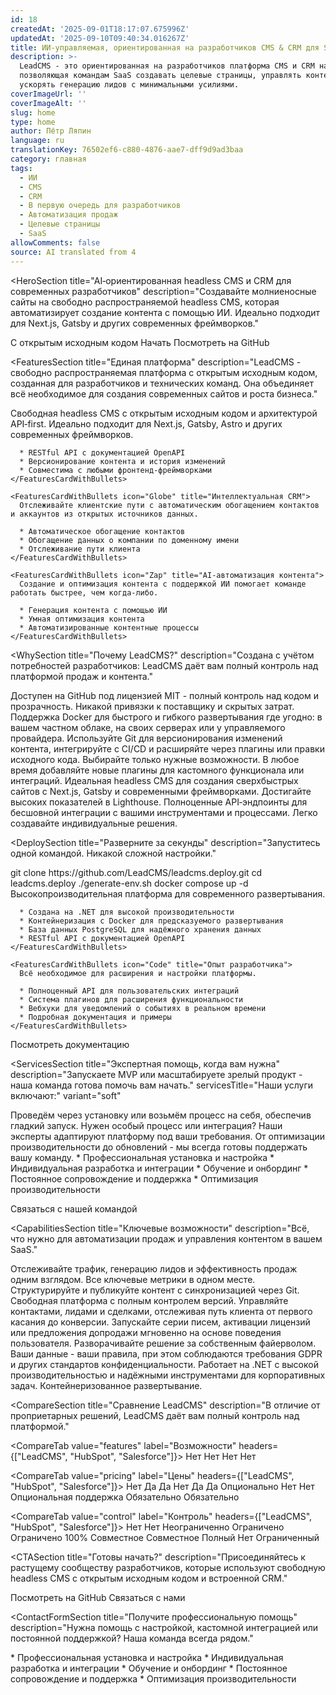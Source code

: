 ```yaml
---
id: 18
createdAt: '2025-09-01T18:17:07.675996Z'
updatedAt: '2025-09-10T09:40:34.016267Z'
title: ИИ-управляемая, ориентированная на разработчиков CMS & CRM для SaaS
description: >-
  LeadCMS - это ориентированная на разработчиков платформа CMS и CRM на базе ИИ,
  позволяющая командам SaaS создавать целевые страницы, управлять контентом и
  ускорять генерацию лидов с минимальными усилиями.
coverImageUrl: ''
coverImageAlt: ''
slug: home
type: home
author: Пётр Ляпин
language: ru
translationKey: 76502ef6-c880-4876-aae7-dff9d9ad3baa
category: главная
tags:
  - ИИ
  - CMS
  - CRM
  - В первую очередь для разработчиков
  - Автоматизация продаж
  - Целевые страницы
  - SaaS
allowComments: false
source: AI translated from 4
---
```


<HeroSection
  title="AI‑ориентированная headless CMS и CRM для современных разработчиков"
  description="Создавайте молниеносные сайты на свободно распространяемой headless CMS, которая автоматизирует создание контента с помощью ИИ. Идеально подходит для Next.js, Gatsby и других современных фреймворков."
>
  <HeroBadge>С открытым исходным кодом</HeroBadge>
  <HeroButtons>
    <HeroButton href="#contact">Начать</HeroButton>
    <HeroButton href="https://github.com/LeadCMS" variant="outline" icon="GitBranch" external>
      Посмотреть на GitHub
    </HeroButton>
  </HeroButtons>
  <HeroPreview image="/media/home/leadcms-preview.png" label="LeadCMS.AI Admin" />
</HeroSection>

<FeaturesSection
  title="Единая платформа"
  description="LeadCMS - свободно распространяемая платформа с открытым исходным кодом, созданная для разработчиков и технических команд. Она объединяет всё необходимое для создания современных сайтов и роста бизнеса."
>
  <FeaturesSectionCards>
    <FeaturesCardWithBullets icon="Database" title="Headless CMS">
      Свободная headless CMS с открытым исходным кодом и архитектурой API‑first. Идеально подходит для Next.js, Gatsby, Astro и других современных фреймворков.

      * RESTful API с документацией OpenAPI
      * Версионирование контента и история изменений
      * Совместима с любыми фронтенд‑фреймворками
    </FeaturesCardWithBullets>

    <FeaturesCardWithBullets icon="Globe" title="Интеллектуальная CRM">
      Отслеживайте клиентские пути с автоматическим обогащением контактов и аккаунтов из открытых источников данных.

      * Автоматическое обогащение контактов
      * Обогащение данных о компании по доменному имени
      * Отслеживание пути клиента
    </FeaturesCardWithBullets>

    <FeaturesCardWithBullets icon="Zap" title="AI‑автоматизация контента">
      Создание и оптимизация контента с поддержкой ИИ помогает команде работать быстрее, чем когда‑либо.

      * Генерация контента с помощью ИИ
      * Умная оптимизация контента
      * Автоматизированные контентные процессы
    </FeaturesCardWithBullets>
  </FeaturesSectionCards>
</FeaturesSection>

<WhySection
  title="Почему LeadCMS?"
  description="Создана с учётом потребностей разработчиков: LeadCMS даёт вам полный контроль над платформой продаж и контента."
>
  <WhyReasonCard icon="Code" title="100% открытый исходный код">
    Доступен на GitHub под лицензией MIT - полный контроль над кодом и прозрачность. Никакой привязки к поставщику и скрытых затрат.
  </WhyReasonCard>

  <WhyReasonCard icon="Server" title="Самостоятельный хостинг или облако">
    Поддержка Docker для быстрого и гибкого развертывания где угодно: в вашем частном облаке, на своих серверах или у управляемого провайдера.
  </WhyReasonCard>

  <WhyReasonCard icon="GitBranch" title="Процесс, ориентированный на разработчиков">
    Используйте Git для версионирования изменений контента, интегрируйте с CI/CD и расширяйте через плагины или правки исходного кода.
  </WhyReasonCard>

  <WhyReasonCard icon="Package" title="Модульная архитектура">
    Выбирайте только нужные возможности. В любое время добавляйте новые плагины для кастомного функционала или интеграций.
  </WhyReasonCard>

  <WhyReasonCard icon="Zap" title="Молниеносно быстрые сайты">
    Идеальная headless CMS для создания сверхбыстрых сайтов с Next.js, Gatsby и современными фреймворками. Достигайте высоких показателей в Lighthouse.
  </WhyReasonCard>

  <WhyReasonCard icon="Globe" title="API‑first подход">
    Полноценные API‑эндпоинты для бесшовной интеграции с вашими инструментами и процессами. Легко создавайте индивидуальные решения.
  </WhyReasonCard>
</WhySection>


<DeploySection
  title="Разверните за секунды"
  description="Запуститесь одной командой. Никакой сложной настройки."
>
  <DeployCommands>
git clone https://github.com/LeadCMS/leadcms.deploy.git
cd leadcms.deploy
./generate-env.sh
docker compose up -d
  </DeployCommands>

  <DeployCards>
    <FeaturesCardWithBullets icon="Server" title="Технические характеристики">
      Высокопроизводительная платформа для современного развертывания.

      * Создана на .NET для высокой производительности
      * Контейнеризация с Docker для предсказуемого развертывания
      * База данных PostgreSQL для надёжного хранения данных
      * RESTful API с документацией OpenAPI
    </FeaturesCardWithBullets>

    <FeaturesCardWithBullets icon="Code" title="Опыт разработчика">
      Всё необходимое для расширения и настройки платформы.

      * Полноценный API для пользовательских интеграций
      * Система плагинов для расширения функциональности
      * Вебхуки для уведомлений о событиях в реальном времени
      * Подробная документация и примеры
    </FeaturesCardWithBullets>
  </DeployCards>

  <DeployButton href="/ru/docs">Посмотреть документацию</DeployButton>
</DeploySection>

<ServicesSection
  title="Экспертная помощь, когда вам нужна"
  description="Запускаете MVP или масштабируете зрелый продукт - наша команда готова помочь вам начать."
  servicesTitle="Наши услуги включают:"
  variant="soft"
>
  <ServiceCard icon="Settings" title="Профессиональная настройка">
    Проведём через установку или возьмём процесс на себя, обеспечив гладкий запуск.
  </ServiceCard>

  <ServiceCard icon="Code" title="Индивидуальная разработка">
    Нужен особый процесс или интеграция? Наши эксперты адаптируют платформу под ваши требования.
  </ServiceCard>

  <ServiceCard icon="ShieldCheck" title="Постоянная поддержка">
    От оптимизации производительности до обновлений - мы всегда готовы поддержать вашу команду.
  </ServiceCard>

  <ServiceList>
    * Профессиональная установка и настройка
    * Индивидуальная разработка и интеграции
    * Обучение и онбординг
    * Постоянное сопровождение и поддержка
    * Оптимизация производительности
  </ServiceList>

  <ServiceButton href="#contact-form">Связаться с нашей командой</ServiceButton>
</ServicesSection>

<CapabilitiesSection
  title="Ключевые возможности"
  description="Всё, что нужно для автоматизации продаж и управления контентом в вашем SaaS."
>
  <CapabilityCard icon="Zap" title="Единая панель управления">
    Отслеживайте трафик, генерацию лидов и эффективность продаж одним взглядом. Все ключевые метрики в одном месте.
  </CapabilityCard>

  <CapabilityCard icon="Database" title="Headless CMS с открытым исходным кодом">
    Структурируйте и публикуйте контент с синхронизацией через Git. Свободная платформа с полным контролем версий.
  </CapabilityCard>

  <CapabilityCard icon="Globe" title="Интегрированная CRM‑система">
    Управляйте контактами, лидами и сделками, отслеживая путь клиента от первого касания до конверсии.
  </CapabilityCard>

  <CapabilityCard icon="Settings" title="Автоматизация продаж">
    Запускайте серии писем, активации лицензий или предложения допродажи мгновенно на основе поведения пользователя.
  </CapabilityCard>

  <CapabilityCard icon="ShieldCheck" title="Безопасность и соответствие">
    Разворачивайте решение за собственным файерволом. Ваши данные - ваши правила, при этом соблюдаются требования GDPR и других стандартов конфиденциальности.
  </CapabilityCard>

  <CapabilityCard icon="Server" title="Быстро. Гибко. Масштабируемо.">
    Работает на .NET с высокой производительностью и надёжными инструментами для корпоративных задач. Контейнеризованное развертывание.
  </CapabilityCard>
</CapabilitiesSection>

<CompareSection
  title="Сравнение LeadCMS"
  description="В отличие от проприетарных решений, LeadCMS даёт вам полный контроль над платформой."
>
  <CompareTab value="features" label="Возможности" headers={["LeadCMS", "HubSpot", "Salesforce"]}>
    <CompareRow label="CMS">
      <CompareCell icon="check" />
      <CompareCell icon="check" />
      <CompareCell icon="check" />
    </CompareRow>
    <CompareRow label="CRM">
      <CompareCell icon="check" />
      <CompareCell icon="check" />
      <CompareCell icon="check" />
    </CompareRow>
    <CompareRow label="Self-Hosted">
      <CompareCell icon="check" />
      <CompareCell>Нет</CompareCell>
      <CompareCell>Нет</CompareCell>
    </CompareRow>
    <CompareRow label="Open Source">
      <CompareCell icon="check" />
      <CompareCell>Нет</CompareCell>
      <CompareCell>Нет</CompareCell>
    </CompareRow>
  </CompareTab>

  <CompareTab value="pricing" label="Цены" headers={["LeadCMS", "HubSpot", "Salesforce"]}>
    <CompareRow label="Per-User Fees">
      <CompareCell>Нет</CompareCell>
      <CompareCell>Да</CompareCell>
      <CompareCell>Да</CompareCell>
    </CompareRow>
    <CompareRow label="Feature Lockouts">
      <CompareCell>Нет</CompareCell>
      <CompareCell>Да</CompareCell>
      <CompareCell>Да</CompareCell>
    </CompareRow>
    <CompareRow label="One-time Cost">
      <CompareCell>Опционально</CompareCell>
      <CompareCell>Нет</CompareCell>
      <CompareCell>Нет</CompareCell>
    </CompareRow>
    <CompareRow label="Subscription">
      <CompareCell>Опциональная поддержка</CompareCell>
      <CompareCell>Обязательно</CompareCell>
      <CompareCell>Обязательно</CompareCell>
    </CompareRow>
  </CompareTab>

  <CompareTab value="control" label="Контроль" headers={["LeadCMS", "HubSpot", "Salesforce"]}>
    <CompareRow label="Source Code Access">
      <CompareCell icon="check" />
      <CompareCell>Нет</CompareCell>
      <CompareCell>Нет</CompareCell>
    </CompareRow>
    <CompareRow label="Custom Extensions">
      <CompareCell>Неограниченно</CompareCell>
      <CompareCell>Ограничено</CompareCell>
      <CompareCell>Ограничено</CompareCell>
    </CompareRow>
    <CompareRow label="Data Ownership">
      <CompareCell>100%</CompareCell>
      <CompareCell>Совместное</CompareCell>
      <CompareCell>Совместное</CompareCell>
    </CompareRow>
    <CompareRow label="Deployment Control">
      <CompareCell>Полный</CompareCell>
      <CompareCell>Нет</CompareCell>
      <CompareCell>Ограниченный</CompareCell>
    </CompareRow>
  </CompareTab>
</CompareSection>

<CTASection
  title="Готовы начать?"
  description="Присоединяйтесь к растущему сообществу разработчиков, которые используют свободную headless CMS с открытым исходным кодом и встроенной CRM."
>
  <CTAButton href="https://github.com/LeadCMS" icon="GitBranch">Посмотреть на GitHub</CTAButton>
  <CTAButton href="#contact-form">Связаться с нами</CTAButton>
</CTASection>

<ContactFormSection
  title="Получите профессиональную помощь"
  description="Нужна помощь с настройкой, кастомной интеграцией или постоянной поддержкой? Наша команда всегда рядом."
>
  <ContactFormServiceList title="Наши услуги включают:">
    * Профессиональная установка и настройка
    * Индивидуальная разработка и интеграции
    * Обучение и онбординг
    * Постоянное сопровождение и поддержка
    * Оптимизация производительности
  </ContactFormServiceList>

  <ContactForm>
    <ContactUs />
  </ContactForm>
</ContactFormSection>
